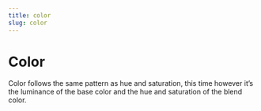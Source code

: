 ```yaml
---
title: color
slug: color
---
```


# Color

Color follows the same pattern as hue and saturation, this time however it’s the luminance of the base color and the hue and saturation of the blend color.
